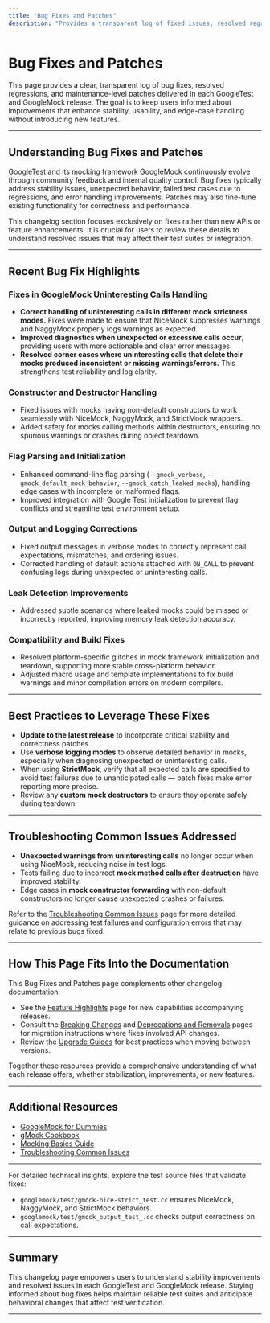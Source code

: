 ```yaml
---
title: "Bug Fixes and Patches"
description: "Provides a transparent log of fixed issues, resolved regressions, and maintenance-level patches included in each release. Keeps users aware of stability improvements and resolved edge cases."
---
```


# Bug Fixes and Patches

This page provides a clear, transparent log of bug fixes, resolved regressions, and maintenance-level patches delivered in each GoogleTest and GoogleMock release. The goal is to keep users informed about improvements that enhance stability, usability, and edge-case handling without introducing new features.

---

## Understanding Bug Fixes and Patches

GoogleTest and its mocking framework GoogleMock continuously evolve through community feedback and internal quality control. Bug fixes typically address stability issues, unexpected behavior, failed test cases due to regressions, and error handling improvements. Patches may also fine-tune existing functionality for correctness and performance.

This changelog section focuses exclusively on fixes rather than new APIs or feature enhancements. It is crucial for users to review these details to understand resolved issues that may affect their test suites or integration.

---

## Recent Bug Fix Highlights

### Fixes in GoogleMock Uninteresting Calls Handling

- **Correct handling of uninteresting calls in different mock strictness modes.** Fixes were made to ensure that NiceMock suppresses warnings and NaggyMock properly logs warnings as expected.
- **Improved diagnostics when unexpected or excessive calls occur**, providing users with more actionable and clear error messages.
- **Resolved corner cases where uninteresting calls that delete their mocks produced inconsistent or missing warnings/errors.** This strengthens test reliability and log clarity.

### Constructor and Destructor Handling

- Fixed issues with mocks having non-default constructors to work seamlessly with NiceMock, NaggyMock, and StrictMock wrappers.
- Added safety for mocks calling methods within destructors, ensuring no spurious warnings or crashes during object teardown.

### Flag Parsing and Initialization

- Enhanced command-line flag parsing (`--gmock_verbose`, `--gmock_default_mock_behavior`, `--gmock_catch_leaked_mocks`), handling edge cases with incomplete or malformed flags.
- Improved integration with Google Test initialization to prevent flag conflicts and streamline test environment setup.

### Output and Logging Corrections

- Fixed output messages in verbose modes to correctly represent call expectations, mismatches, and ordering issues.
- Corrected handling of default actions attached with `ON_CALL` to prevent confusing logs during unexpected or uninteresting calls.

### Leak Detection Improvements

- Addressed subtle scenarios where leaked mocks could be missed or incorrectly reported, improving memory leak detection accuracy.

### Compatibility and Build Fixes

- Resolved platform-specific glitches in mock framework initialization and teardown, supporting more stable cross-platform behavior.
- Adjusted macro usage and template implementations to fix build warnings and minor compilation errors on modern compilers.

---

## Best Practices to Leverage These Fixes

- **Update to the latest release** to incorporate critical stability and correctness patches.
- Use **verbose logging modes** to observe detailed behavior in mocks, especially when diagnosing unexpected or uninteresting calls.
- When using **StrictMock**, verify that all expected calls are specified to avoid test failures due to unanticipated calls — patch fixes make error reporting more precise.
- Review any **custom mock destructors** to ensure they operate safely during teardown.

---

## Troubleshooting Common Issues Addressed

- **Unexpected warnings from uninteresting calls** no longer occur when using NiceMock, reducing noise in test logs.
- Tests failing due to incorrect **mock method calls after destruction** have improved stability.
- Edge cases in **mock constructor forwarding** with non-default constructors no longer cause unexpected crashes or failures.

Refer to the [Troubleshooting Common Issues](../getting-started/troubleshooting-validation/common-issues) page for more detailed guidance on addressing test failures and configuration errors that may relate to previous bugs fixed.

---

## How This Page Fits Into the Documentation

This Bug Fixes and Patches page complements other changelog documentation:

- See the [Feature Highlights](./feature-highlights) page for new capabilities accompanying releases.
- Consult the [Breaking Changes](./breaking-changes) and [Deprecations and Removals](./deprecations-and-removals) pages for migration instructions where fixes involved API changes.
- Review the [Upgrade Guides](./upgrade-guides) for best practices when moving between versions.

Together these resources provide a comprehensive understanding of what each release offers, whether stabilization, improvements, or new features.

---

## Additional Resources

- [GoogleMock for Dummies](https://google.github.io/googletest/gmock_for_dummies.html)
- [gMock Cookbook](https://google.github.io/googletest/gmock_cook_book.html)
- [Mocking Basics Guide](../guides/core-workflows/mocking-basics)
- [Troubleshooting Common Issues](../getting-started/troubleshooting-validation/common-issues)

---

For detailed technical insights, explore the test source files that validate fixes:

- `googlemock/test/gmock-nice-strict_test.cc` ensures NiceMock, NaggyMock, and StrictMock behaviors.
- `googlemock/test/gmock_output_test_.cc` checks output correctness on call expectations.

---

## Summary
This changelog page empowers users to understand stability improvements and resolved issues in each GoogleTest and GoogleMock release. Staying informed about bug fixes helps maintain reliable test suites and anticipate behavioral changes that affect test verification.

---